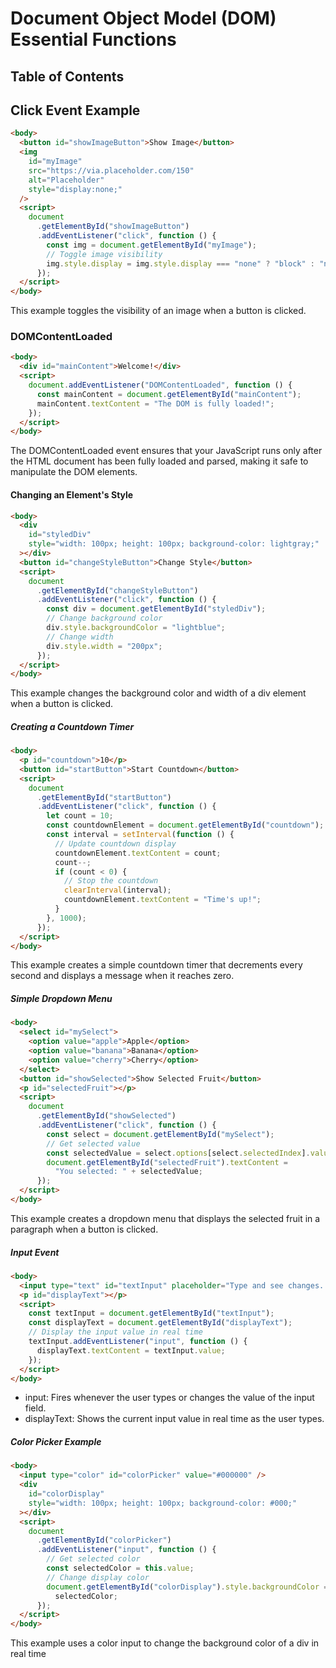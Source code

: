
# Document Object Model (DOM) Essential Functions

## Table of Contents

## Click Event Example

```html
<body>
  <button id="showImageButton">Show Image</button>
  <img
    id="myImage"
    src="https://via.placeholder.com/150"
    alt="Placeholder"
    style="display:none;"
  />
  <script>
    document
      .getElementById("showImageButton")
      .addEventListener("click", function () {
        const img = document.getElementById("myImage");
        // Toggle image visibility
        img.style.display = img.style.display === "none" ? "block" : "none";
      });
  </script>
</body>
```

This example toggles the visibility of an image when a button is clicked.

### DOMContentLoaded

```html
<body>
  <div id="mainContent">Welcome!</div>
  <script>
    document.addEventListener("DOMContentLoaded", function () {
      const mainContent = document.getElementById("mainContent");
      mainContent.textContent = "The DOM is fully loaded!";
    });
  </script>
</body>
```

The DOMContentLoaded event ensures that your JavaScript runs only after the HTML document has been fully loaded and parsed, making it safe to manipulate the DOM elements.

#### Changing an Element's Style

```html
<body>
  <div
    id="styledDiv"
    style="width: 100px; height: 100px; background-color: lightgray;"
  ></div>
  <button id="changeStyleButton">Change Style</button>
  <script>
    document
      .getElementById("changeStyleButton")
      .addEventListener("click", function () {
        const div = document.getElementById("styledDiv");
        // Change background color
        div.style.backgroundColor = "lightblue";
        // Change width
        div.style.width = "200px";
      });
  </script>
</body>
```

This example changes the background color and width of a div element when a button is clicked.

##### Creating a Countdown Timer

```html
<body>
  <p id="countdown">10</p>
  <button id="startButton">Start Countdown</button>
  <script>
    document
      .getElementById("startButton")
      .addEventListener("click", function () {
        let count = 10;
        const countdownElement = document.getElementById("countdown");
        const interval = setInterval(function () {
          // Update countdown display
          countdownElement.textContent = count;
          count--;
          if (count < 0) {
            // Stop the countdown
            clearInterval(interval);
            countdownElement.textContent = "Time's up!";
          }
        }, 1000);
      });
  </script>
</body>
```

This example creates a simple countdown timer that decrements every second and displays a message when it reaches zero.

##### Simple Dropdown Menu

```html
<body>
  <select id="mySelect">
    <option value="apple">Apple</option>
    <option value="banana">Banana</option>
    <option value="cherry">Cherry</option>
  </select>
  <button id="showSelected">Show Selected Fruit</button>
  <p id="selectedFruit"></p>
  <script>
    document
      .getElementById("showSelected")
      .addEventListener("click", function () {
        const select = document.getElementById("mySelect");
        // Get selected value
        const selectedValue = select.options[select.selectedIndex].value;
        document.getElementById("selectedFruit").textContent =
          "You selected: " + selectedValue;
      });
  </script>
</body>
```

This example creates a dropdown menu that displays the selected fruit in a paragraph when a button is clicked.

##### Input Event

```html
<body>
  <input type="text" id="textInput" placeholder="Type and see changes..." />
  <p id="displayText"></p>
  <script>
    const textInput = document.getElementById("textInput");
    const displayText = document.getElementById("displayText");
    // Display the input value in real time
    textInput.addEventListener("input", function () {
      displayText.textContent = textInput.value;
    });
  </script>
</body>
```

- input: Fires whenever the user types or changes the value of the input field.
- displayText: Shows the current input value in real time as the user types.

##### Color Picker Example

```html
<body>
  <input type="color" id="colorPicker" value="#000000" />
  <div
    id="colorDisplay"
    style="width: 100px; height: 100px; background-color: #000;"
  ></div>
  <script>
    document
      .getElementById("colorPicker")
      .addEventListener("input", function () {
        // Get selected color
        const selectedColor = this.value;
        // Change display color
        document.getElementById("colorDisplay").style.backgroundColor =
          selectedColor;
      });
  </script>
</body>
```

This example uses a color input to change the background color of a div in real time
